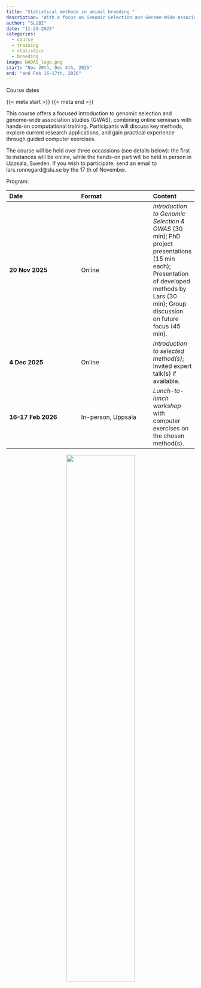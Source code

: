 ```yaml
---
title: "Statistical methods in animal breeding "
description: "With a focus on Genomic Selection and Genome-Wide Association Studies"
author: "SLUBI"
date: "11-20-2025"
categories:
  - course
  - training
  - statistics
  - breeding
image: NADAS_logo.png
start: "Nov 20th, Dec 4th, 2025"
end: "and Feb 16-17th, 2026"
---
```


::: {.course-meta-block .quarto-title-meta}
:::: {.quarto-title-meta-heading}
Course dates
::::
:::: {.quarto-title-meta-contents}
{{< meta start >}} {{< meta end >}}
::::
:::

This course offers a focused introduction to genomic selection and genome-wide association studies (GWAS), combining online seminars with hands-on computational training. Participants will discuss key methods, explore current research applications, and gain practical experience through guided computer exercises.

The course will be held over three occassions (see details below): the first to instances will be online, while the hands-on part will be held in person in Uppsala, Sweden. If you wish to participate, send an email to lars.ronnegard@slu.se by the 17 th of November.

Program: 

| **Date**              | **Format**            | **Content** |
|:----------------------|:----------------------|:-------------|
| **20 Nov 2025**       | Online                | *Introduction to Genomic Selection & GWAS* (30 min); PhD project presentations (15 min each); Presentation of developed methods by Lars (30 min); Group discussion on future focus (45 min). |
| **4 Dec 2025**        | Online                | *Introduction to selected method(s)*; Invited expert talk(s) if available. |
| **16–17 Feb 2026**    | In-person, Uppsala    | *Lunch-to-lunch workshop* with computer exercises on the chosen method(s). |




<center>
![](NADAS_logo.png){.class width=60%}